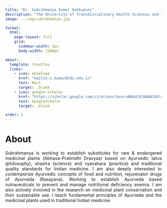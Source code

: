 ```yaml
---
title: "Dr. Subrahmanya Kumar Kukkupuni"
description: "The University of Transdisciplinary Health Sciences and Technology, Bangalore"
image: ../img/subrahmanya.jpg

format: 
  html:
    page-layout: full
    grid:
      sidebar-width: 3px
      body-width: 1100px

about: 
  template: trestles
  links: 
    - icon: envelope
      href: "mailto:s.kumar@tdu.edu.in"
      text: Mail
      target: _blank
    - icon: google-scholar
      href: "https://scholar.google.com/citations?user=NNGdC9IAAAAJ&hl=en&oi=ao"
      text: GoogleScholar
      target: _blank

order: 1
---
```


# About

::: {style="text-align: justify"}
Subrahmanya is working to establish substitutes for rare & endangered medicinal plants (Abhava-Pratinidhi Dravyas) based on Ayurvedic tatva (philosophy), shastra (science) and vyavahara (practice) and traditional quality standards for Indian medicine. I am also deeply interested to contemporize Ayurvedic concepts of food and nutrition, rejuvenator drugs of Ayurveda (Rasayana). Working to establish Ayurveda based nutraceuticals to prevent and manage nutritional deficiency anemia. I am also actively involved in the research on medicinal plant conservation and their sustainable use. I teach fundamental principles of Ayurveda and the medicinal plants used in traditional Indian medicine.
:::
